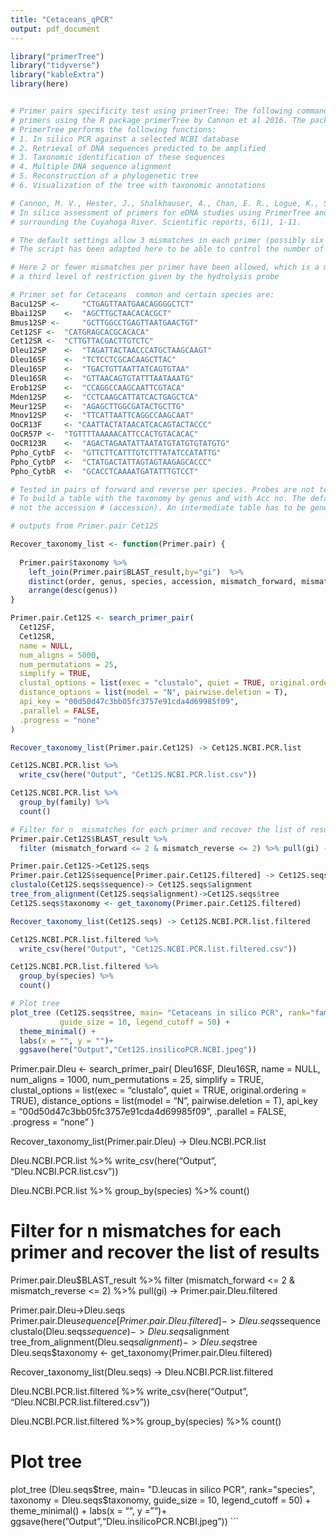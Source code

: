 ```yaml
---
title: "Cetaceans_qPCR"
output: pdf_document
---
```


```r
library("primerTree")
library("tidyverse")
library("kableExtra")
library(here)


# Primer pairs specificity test using primerTree: The following commands are steps to look at the specificity of a pair of
# primers using the R package primerTree by Cannon et al 2016. The package tests a pair of primers in silico against the NCBI database.
# PrimerTree performs the following functions:
# 1. In silico PCR against a selected NCBI database
# 2. Retrieval of DNA sequences predicted to be amplified
# 3. Taxonomic identification of these sequences
# 4. Multiple DNA sequence alignment
# 5. Reconstruction of a phylogenetic tree
# 6. Visualization of the tree with taxonomic annotations

# Cannon, M. V., Hester, J., Shalkhauser, A., Chan, E. R., Logue, K., Small, S. T., & Serre, D. (2016).
# In silico assessment of primers for eDNA studies using PrimerTree and application to characterize the biodiversity
# surrounding the Cuyahoga River. Scientific reports, 6(1), 1-11.

# The default settings allow 3 mismatches in each primer (possibly six mismatches between the two primers?).
# The script has been adapted here to be able to control the number of mismatches.

# Here 2 or fewer mismatches per primer have been allowed, which is a more realistic parameter because there is
# a third level of restriction given by the hydrolysis probe

# Primer set for Cetaceans  common and certain species are:
Bacu12SP <-		"CTGAGTTAATGAACAGGGGCTCT"
Bbai12SP	<-	"AGCTTGCTAACACACGCT"
Bmus12SP <-		"GCTTGGCCTGAGTTAATGAACTGT"
Cet12SF	<-	"CATGRAGCACGCACACA"
Cet12SR	<-	"CTTGTTACGACTTGTCTC"
Dleu12SP	<-	"TAGATTACTAACCCATGCTAAGCAAGT"
Dleu16SF	<-	"TCTCCTCGCACAAGCTTAC"
Dleu16SP	<-	"TGACTGTTAATTATCAGTGTAA"
Dleu16SR	<-	"GTTAACAGTGTATTTAATAAATG"
Erob12SP	<-	"CCAGGCCAAGCAATTCGTACA"
Mden12SP	<-	"CCTCAAGCATTATCACTGAGCTCA"
Meur12SP	<-	"AGAGCTTGGCGATACTGCTTG"
Mnov12SP	<-	"TTCATTAATTCAGGCCAAGCAAT"
OoCR13F		<- "CAATTACTATAACATCACAGTACTACCC"
OoCR57P	<-	"TGTTTTAAAAACATTCCACTGTACACAC"
OoCR123R	<-	"AGACTAGAATATTAATATGTATGTGTATGTG"
Ppho_CytbF	<-	"GTTCTTCATTTGTCTTTATATCCATATTG"
Ppho_CytbP	<-	"CTATGACTATTAGTAGTAAGAGCACCC"
Ppho_CytbR	<-	"GCACCTCAAAATGATATTTGTCCT"

# Tested in pairs of forward and reverse per species. Probes are not tested here.
# To build a table with the taxonomy by genus and with Acc no. The default table only gives the genBank identifier (gi),
# not the accession # (accession). An intermediate table has to be generated to blend the information from BLAST result and taxonomy

# outputs from Primer.pair Cet12S

Recover_taxonomy_list <- function(Primer.pair) {
  
  Primer.pair$taxonomy %>%
    left_join(Primer.pair$BLAST_result,by="gi")  %>%
    distinct(order, genus, species, accession, mismatch_forward, mismatch_reverse) %>%
    arrange(desc(genus))
}

Primer.pair.Cet12S <- search_primer_pair(
  Cet12SF,
  Cet12SR,
  name = NULL,
  num_aligns = 5000,
  num_permutations = 25,
  simplify = TRUE,
  clustal_options = list(exec = "clustalo", quiet = TRUE, original.ordering = TRUE),
  distance_options = list(model = "N", pairwise.deletion = T),
  api_key = "00d50d47c3bb05fc3757e91cda4d69985f09",
  .parallel = FALSE,
  .progress = "none"
)

Recover_taxonomy_list(Primer.pair.Cet12S) -> Cet12S.NCBI.PCR.list

Cet12S.NCBI.PCR.list %>%
  write_csv(here("Output", "Cet12S.NCBI.PCR.list.csv"))

Cet12S.NCBI.PCR.list %>%
  group_by(family) %>% 
  count()

# Filter for n  mismatches for each primer and recover the list of results
Primer.pair.Cet12S$BLAST_result %>%
  filter (mismatch_forward <= 2 & mismatch_reverse <= 2) %>% pull(gi) -> Primer.pair.Cet12S.filtered

Primer.pair.Cet12S->Cet12S.seqs
Primer.pair.Cet12S$sequence[Primer.pair.Cet12S.filtered] -> Cet12S.seqs$sequence
clustalo(Cet12S.seqs$sequence)-> Cet12S.seqs$alignment
tree_from_alignment(Cet12S.seqs$alignment)->Cet12S.seqs$tree
Cet12S.seqs$taxonomy <- get_taxonomy(Primer.pair.Cet12S.filtered)

Recover_taxonomy_list(Cet12S.seqs) -> Cet12S.NCBI.PCR.list.filtered

Cet12S.NCBI.PCR.list.filtered %>%
  write_csv(here("Output", "Cet12S.NCBI.PCR.list.filtered.csv"))

Cet12S.NCBI.PCR.list.filtered %>%
  group_by(species) %>% 
  count()

# Plot tree
plot_tree (Cet12S.seqs$tree, main= "Cetaceans in silico PCR", rank="family", taxonomy = Cet12S.seqs$taxonomy,
           guide_size = 10, legend_cutoff = 50) +
  theme_minimal() +
  labs(x = "", y = "")+
  ggsave(here("Output","Cet12S.insilicoPCR.NCBI.jpeg"))
```

Primer.pair.Dleu <- search_primer_pair(
  Dleu16SF,
  Dleu16SR,
  name = NULL,
  num_aligns = 1000,
  num_permutations = 25,
  simplify = TRUE,
  clustal_options = list(exec = "clustalo", quiet = TRUE, original.ordering = TRUE),
  distance_options = list(model = "N", pairwise.deletion = T),
  api_key = "00d50d47c3bb05fc3757e91cda4d69985f09",
  .parallel = FALSE,
  .progress = "none"
)

Recover_taxonomy_list(Primer.pair.Dleu) -> Dleu.NCBI.PCR.list

Dleu.NCBI.PCR.list %>%
  write_csv(here("Output", "Dleu.NCBI.PCR.list.csv"))

Dleu.NCBI.PCR.list %>%
  group_by(species) %>% 
  count()

# Filter for n  mismatches for each primer and recover the list of results
Primer.pair.Dleu$BLAST_result %>%
  filter (mismatch_forward <= 2 & mismatch_reverse <= 2) %>% pull(gi) -> Primer.pair.Dleu.filtered

Primer.pair.Dleu->Dleu.seqs
Primer.pair.Dleu$sequence[Primer.pair.Dleu.filtered] -> Dleu.seqs$sequence
clustalo(Dleu.seqs$sequence)-> Dleu.seqs$alignment
tree_from_alignment(Dleu.seqs$alignment)->Dleu.seqs$tree
Dleu.seqs$taxonomy <- get_taxonomy(Primer.pair.Dleu.filtered)

Recover_taxonomy_list(Dleu.seqs) -> Dleu.NCBI.PCR.list.filtered

Dleu.NCBI.PCR.list.filtered %>%
  write_csv(here("Output", "Dleu.NCBI.PCR.list.filtered.csv"))

Dleu.NCBI.PCR.list.filtered %>%
  group_by(species) %>% 
  count()

# Plot tree
plot_tree (Dleu.seqs$tree, main= "D.leucas in silico PCR", rank="species", taxonomy = Dleu.seqs$taxonomy,
           guide_size = 10, legend_cutoff = 50) +
  theme_minimal() +
  labs(x = "", y = "")+
  ggsave(here("Output","Dleu.insilicoPCR.NCBI.jpeg"))
```


